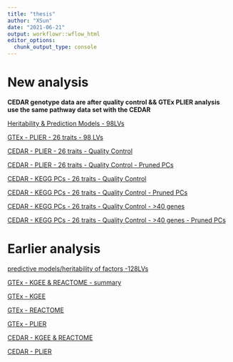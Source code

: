```yaml
---
title: "thesis"
author: "XSun"
date: "2021-06-21"
output: workflowr::wflow_html
editor_options:
  chunk_output_type: console
---
```


# New analysis 

**CEDAR genotype data are after quality control && GTEx PLIER analysis use the same pathway data set with the CEDAR**

[Heritability & Prediction Models - 98LVs](https://xsun1229.github.io/factor_analysis/train_98lvs.html)

[GTEx - PLIER - 26 traits - 98 LVs](https://xsun1229.github.io/factor_analysis/gtex_plier_d1k.html)

[CEDAR - PLIER - 26 traits - Quality Control](https://xsun1229.github.io/factor_analysis/cedar_plier_26_qc_d1k.html)

[CEDAR - PLIER - 26 traits - Quality Control - Pruned PCs](https://xsun1229.github.io/factor_analysis/cedar_plier_26_qc_d1k_pruned.html)

[CEDAR - KEGG PCs - 26 traits - Quality Control](https://xsun1229.github.io/factor_analysis/cedar_kegg_26_qc_d1k.html)

[CEDAR - KEGG PCs - 26 traits - Quality Control - Pruned PCs](https://xsun1229.github.io/factor_analysis/cedar_kegg_26_qc_d1k_pruned.html)

[CEDAR - KEGG PCs - 26 traits - Quality Control - >40 genes](https://xsun1229.github.io/factor_analysis/cedar_kegg_26_qc_d1k_40genes.html)

[CEDAR - KEGG PCs - 26 traits - Quality Control - >40 genes - Pruned PCs](https://xsun1229.github.io/factor_analysis/cedar_kegg_26_qc_d1k_40genes.html)

# Earlier analysis

[predictive models/heritability of factors -128LVs](https://xsun1229.github.io/factor_analysis/variants_factors.html)

[GTEx - KGEE & REACTOME - summary ](https://xsun1229.github.io/factor_analysis/factor_traits_setting_compare.html)

[GTEx - KGEE](https://xsun1229.github.io/factor_analysis/kegg_pcs_factor_traits_regress_5_d1k.html)

[GTEx - REACTOME](https://xsun1229.github.io/factor_analysis/reactome_pcs_factor_traits_regress_5_d1k.html)

[GTEx - PLIER](https://xsun1229.github.io/factor_analysis/catalog_gwas_pliercanon_sep_ldclumping_r01d1000.html#results_-_pval__5e-8__3-step_ld_clumping_(r=01,_d=1mb)_association_test_covariants:_10_pcs_+_gtex:sequencing_platform,sequencing_protocol,sex_+_age)

[CEDAR - KGEE & REACTOME](https://xsun1229.github.io/factor_analysis/factor_traits_setting_compare_CEDAR_imputed.html)

[CEDAR - PLIER](https://xsun1229.github.io/factor_analysis/plier_CEDAR_imputed_sum.html)
